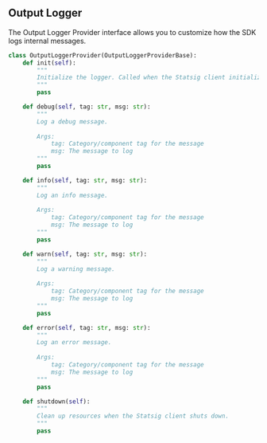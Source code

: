 ## Output Logger

The Output Logger Provider interface allows you to customize how the SDK logs internal messages.

```python
class OutputLoggerProvider(OutputLoggerProviderBase):
    def init(self):
        """
        Initialize the logger. Called when the Statsig client initializes.
        """
        pass

    def debug(self, tag: str, msg: str):
        """
        Log a debug message.
        
        Args:
            tag: Category/component tag for the message
            msg: The message to log
        """
        pass

    def info(self, tag: str, msg: str):
        """
        Log an info message.
        
        Args:
            tag: Category/component tag for the message
            msg: The message to log
        """
        pass

    def warn(self, tag: str, msg: str):
        """
        Log a warning message.
        
        Args:
            tag: Category/component tag for the message
            msg: The message to log
        """
        pass

    def error(self, tag: str, msg: str):
        """
        Log an error message.
        
        Args:
            tag: Category/component tag for the message
            msg: The message to log
        """
        pass

    def shutdown(self):
        """
        Clean up resources when the Statsig client shuts down.
        """
        pass
```
